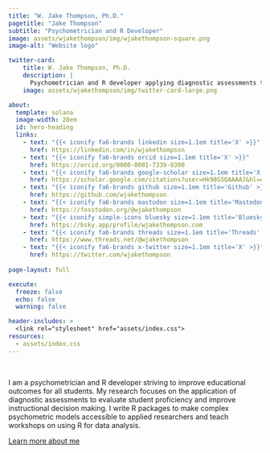 ```yaml
---
title: "W. Jake Thompson, Ph.D."
pagetitle: "Jake Thompson"
subtitle: "Psychometrician and R Developer"
image: assets/wjakethompson/img/wjakethompson-square.png
image-alt: "Website logo"

twitter-card:
    title: W. Jake Thompson, Ph.D.
    description: |
      Psychometrician and R developer applying diagnostic assessments to improve student learning.
    image: assets/wjakethompson/img/twitter-card-large.png

about:
  template: solana
  image-width: 28em
  id: hero-heading
  links:
    - text: "{{< iconify fa6-brands linkedin size=1.1em title='X' >}}"
      href: https://linkedin.com/in/wjakethompson
    - text: "{{< iconify fa6-brands orcid size=1.1em title='X' >}}"
      href: https://orcid.org/0000-0001-7339-0300
    - text: "{{< iconify fa6-brands google-scholar size=1.1em title='X' >}}"
      href: https://scholar.google.com/citations?user=Hk98G5QAAAAJ&hl=en
    - text: "{{< iconify fa6-brands github size=1.1em title='Github' >}}"
      href: https://github.com/wjakethompson
    - text: "{{< iconify fa6-brands mastodon size=1.1em title='Mastodon' >}}"
      href: https://fosstodon.org/@wjakethompson
    - text: "{{< iconify simple-icons bluesky size=1.1em title='Bluesky' >}}"
      href: https://bsky.app/profile/wjakethompson.com
    - text: "{{< iconify fa6-brands threads size=1.1em title='Threads' >}}"
      href: https://www.threads.net/@wjakethompson
    - text: "{{< iconify fa6-brands x-twitter size=1.1em title='X' >}}"
      href: https://twitter.com/wjakethompson
    
page-layout: full

execute: 
  freeze: false
  echo: false
  warning: false

header-includes: >
  <link rel="stylesheet" href="assets/index.css">
resources:
  - assets/index.css
---
```


<br>

::: {#hero-heading}

I am a psychometrician and R developer striving to improve educational outcomes for all students.
My research focuses on the application of diagnostic assessments to evaluate student proficiency and improve instructional decision making.
I write R packages to make complex psychometric models accessible to applied researchers and teach workshops on using R for data analysis.

[Learn more about me](/about){.about-links .subtitle}

:::
